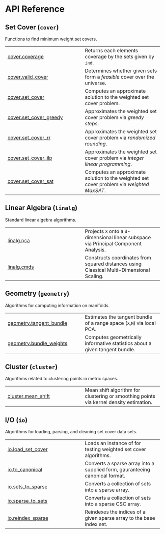 # API Reference {.doc .doc-index}

## Set Cover (`cover`)

Functions to find minimum weight set covers.

| | |
| --- | --- |
| [cover.coverage](cover.coverage.qmd#geomcover.cover.coverage) | Returns each elements coverage by the sets given by `ind`. |
| [cover.valid_cover](cover.valid_cover.qmd#geomcover.cover.valid_cover) | Determines whether given sets form a *feasible* cover over the universe. |
| [cover.set_cover](cover.set_cover.qmd#geomcover.cover.set_cover) | Computes an approximate solution to the weighted set cover problem. |
| [cover.set_cover_greedy](cover.set_cover_greedy.qmd#geomcover.cover.set_cover_greedy) | Approximates the weighted set cover problem via _greedy steps_. |
| [cover.set_cover_rr](cover.set_cover_rr.qmd#geomcover.cover.set_cover_rr) | Approximates the weighted set cover problem via _randomized rounding_. |
| [cover.set_cover_ilp](cover.set_cover_ilp.qmd#geomcover.cover.set_cover_ilp) | Approximates the weighted set cover problem via _integer linear programming_. |
| [cover.set_cover_sat](cover.set_cover_sat.qmd#geomcover.cover.set_cover_sat) | Computes an approximate solution to the weighted set cover problem via *weighted MaxSAT*. |

## Linear Algebra (`linalg`)

Standard linear algebra algorithms.

| | |
| --- | --- |
| [linalg.pca](linalg.pca.qmd#geomcover.linalg.pca) | Projects `X` onto a `d`-dimensional linear subspace via Principal Component Analysis. |
| [linalg.cmds](linalg.cmds.qmd#geomcover.linalg.cmds) | Constructs coordinates from squared distances using Classical Multi-Dimensional Scaling. |

## Geometry (`geometry`)

Algorithms for computing information on manifolds.

| | |
| --- | --- |
| [geometry.tangent_bundle](geometry.tangent_bundle.qmd#geomcover.geometry.tangent_bundle) | Estimates the tangent bundle of a range space (`X`,`M`) via local PCA. |
| [geometry.bundle_weights](geometry.bundle_weights.qmd#geomcover.geometry.bundle_weights) | Computes geometrically informative statistics about a given tangent bundle. |

## Cluster (`cluster`)

Algorithms related to clustering points in metric spaces.

| | |
| --- | --- |
| [cluster.mean_shift](cluster.mean_shift.qmd#geomcover.cluster.mean_shift) | Mean shift algorithm for clustering or smoothing points via kernel density estimation. |

## I/O (`io`)

Algorithms for loading, parsing, and cleaning set cover data sets.

| | |
| --- | --- |
| [io.load_set_cover](io.load_set_cover.qmd#geomcover.io.load_set_cover) | Loads an instance of for testing weighted set cover algorithms. |
| [io.to_canonical](io.to_canonical.qmd#geomcover.io.to_canonical) | Converts a sparse array into a supplied form, gauranteeing canonical format. |
| [io.sets_to_sparse](io.sets_to_sparse.qmd#geomcover.io.sets_to_sparse) | Converts a collection of sets into a sparse array. |
| [io.sparse_to_sets](io.sparse_to_sets.qmd#geomcover.io.sparse_to_sets) | Converts a collection of sets into a sparse CSC array. |
| [io.reindex_sparse](io.reindex_sparse.qmd#geomcover.io.reindex_sparse) | Reindexes the indices of a given sparse array to the base index set. |